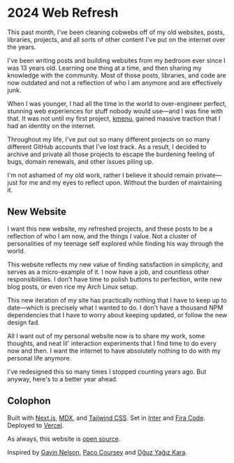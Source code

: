 # 2024 Web Refresh

This past month, I've been cleaning cobwebs off of my old websites, posts, libraries, projects, and all sorts of other content I've put on the internet over the years.

I've been writing posts and building websites from my bedroom ever since I was 13 years old. Learning one thing at a time, and then sharing my knowledge with the community. Most of those posts, libraries, and code are now outdated and not a reflection of who I am anymore and are effectively junk.

When I was younger, I had all the time in the world to over-engineer perfect, stunning web experiences for stuff nobody would use—and I was fine with that. It was not until my first project, [kmenu](https://kmenu.hxrsh.in), gained massive traction that I had an identity on the internet.

Throughout my life, I've put out so many different projects on so many different GitHub accounts that I've lost track. As a result, I decided to archive and private all those projects to escape the burdening feeling of bugs, domain renewals, and other issues piling up.

I'm not ashamed of my old work, rather I believe it should remain private—just for me and my eyes to reflect upon. Without the burden of maintaining it.

## New Website

I want this new website, my refreshed projects, and these posts to be a reflection of who I am now, and the things I value. Not a cluster of personalities of my teenage self explored while finding his way through the world.

This website reflects my new value of finding satisfaction in simplicity, and serves as a micro-example of it. I now have a job, and countless other responsibilities. I don't have time to polish buttons to perfection, write new blog posts, or even rice my Arch Linux setup.

This new iteration of my site has practically nothing that I have to keep up to date—which is precisely what I wanted to do. I don't have a thousand NPM dependencies that I have to worry about keeping updated, or follow the new design fad.

All I want out of my personal website now is to share my work, some thoughts, and neat lil' interaction experiments that I find time to do every now and then. I want the internet to have absolutely nothing to do with my personal life anymore.

I've redesigned this so many times I stopped counting years ago. But anyway, here's to a better year ahead.

## Colophon

Built with [Next.js](https://nextjs.org/), [MDX](https://mdxjs.com/), and [Tailwind CSS](https://tailwindcss.com/). Set in [Inter](https://rsms.me/inter/) and [Fira Code](https://github.com/tonsky/FiraCode). Deployed to [Vercel](https://vercel.com).

As always, this website is [open source](https://github.com/harshhhdev/www).

Inspired by [Gavin Nelson](https://nelson.co), [Paco Coursey](https://paco.me/) and [Oğuz Yağız Kara](https://oguzyagiz.com/).
